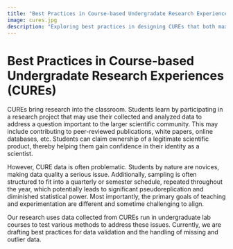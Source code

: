 ```yaml
---
title: "Best Practices in Course-based Undergradate Research Experiences (CUREs)"
image: cures.jpg
description: "Exploring best practices in designing CUREs that both maximize learning and provide a useable research product."
---
```


# Best Practices in Course-based Undergradate Research Experiences (CUREs)

CUREs bring research into the classroom. Students learn by participating in a research project that may use their collected and analyzed data to address a question important to the larger scientific community. This may include contributing to peer-reviewed publications, white papers, online databases, etc. Students can claim ownership of a legitimate scientific product, thereby helping them gain confidence in their identity as a scientist.

However, CURE data is often problematic. Students by nature are novices, making data quality a serious issue. Additionally, sampling is often structured to fit into a quarterly or semester schedule, repeated throughout the year, which potentially leads to significant pseudoreplication and diminished statistical power. Most importantly, the primary goals of teaching and experimentation are different and sometime challenging to align.

Our research uses data collected from CUREs run in undergraduate lab courses to test various methods to address these issues. Currently, we are drafting best practices for data validation and the handling of missing and outlier data.

